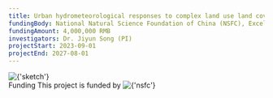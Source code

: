 ```yaml
---
title: Urban hydrometeorological responses to complex land use land cover changes
fundingBody: National Natural Science Foundation of China (NSFC), Excellent Young Scientists Fund
fundingAmount: 4,000,000 RMB
investigators: Dr. Jiyun Song (PI)
projectStart: 2023-09-01
projectEnd: 2027-08-01
---
```


<Title>
  Urban hydrometeorological responses to complex land use land cover changes
</Title>

<Section>
  <Image
    src={
      'https://sjyurbanlab.github.io/website-assets/projects/ongoing-projects/2023nsfc-eysf/sketch.png'
    }
    alt={'sketch'}
    size={'medium'}
    center
  />
</Section>

<Section>
  <SubTitle>Funding</SubTitle>
  This project is funded by
  <Image
    src={
      'https://sjyurbanlab.github.io/website-assets/projects/ongoing-projects/2023nsfc-eysf/nsfc.png'
    }
    alt={'nsfc'}
    size={'extra small'}
  />
</Section>
